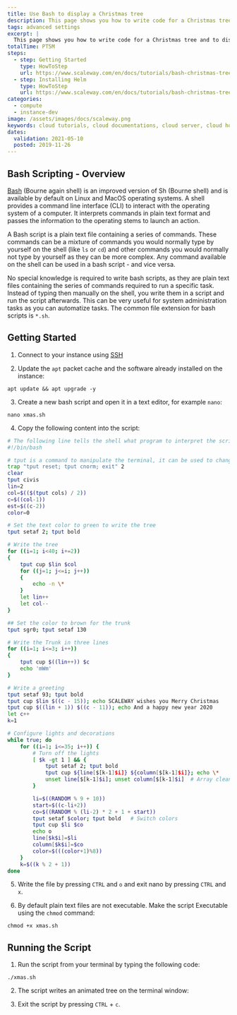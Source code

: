```yaml
---
title: Use Bash to display a Christmas tree
description: This page shows you how to write code for a Christmas tree and to display it in a shell of your instance
tags: advanced settings
excerpt: |
  This page shows you how to write code for a Christmas tree and to display it in a shell of your instance
totalTime: PT5M
steps:
  - step: Getting Started
    type: HowToStep
    url: https://www.scaleway.com/en/docs/tutorials/bash-christmas-tree/#-Getting-Started
  - step: Installing Helm
    type: HowToStep
    url: https://www.scaleway.com/en/docs/tutorials/bash-christmas-tree/#-Running-the-Script
categories:
  - compute
  - instance-dev
image: /assets/images/docs/scaleway.png
keywords: cloud tutorials, cloud documentations, cloud server, cloud hosting, ubuntu server, debian server, linux server, IAAS, baremetal, scalability, bash, terminal, shell
dates:
  validation: 2021-05-10
  posted: 2019-11-26
---
```


## Bash Scripting - Overview

[Bash](<https://en.wikipedia.org/wiki/Bash_(Unix_shell)>) (Bourne again shell) is an improved version of Sh (Bourne shell) and is available by default on Linux and MacOS operating systems. A shell provides a command line interface (CLI) to interact with the operating system of a computer. It interprets commands in plain text format and passes the information to the operating stems to launch an action.

A Bash script is a plain text file containing a series of commands. These commands can be a mixture of commands you would normally type by yourself on the shell (like `ls` or `cd`) and other commands you would normally not type by yourself as they can be more complex. Any command available on the shell can be used in a bash script - and vice versa.

No special knowledge is required to write bash scripts, as they are plain text files containing the series of commands required to run a specific task. Instead of typing then manually on the shell, you write them in a script and run the script afterwards. This can be very useful for system administration tasks as you can automatize tasks. The common file extension for bash scripts is `*.sh`.

## Getting Started

1. Connect to your instance using [SSH](/compute/instances/how-to/connect-to-instance/)

2. Update the `apt` packet cache and the software already installed on the instance:

  ```
  apt update && apt upgrade -y
  ```

3. Create a new bash script and open it in a text editor, for example `nano`:

  ```
  nano xmas.sh
  ```

4. Copy the following content into the script:

  ```bash
  # The following line tells the shell what program to interpret the script with
  #!/bin/bash

  # tput is a command to manipulate the terminal, it can be used to change the color of text, apply effects, and generally brighten things up.
  trap "tput reset; tput cnorm; exit" 2
  clear
  tput civis
  lin=2
  col=$(($(tput cols) / 2))
  c=$((col-1))
  est=$((c-2))
  color=0

  # Set the text color to green to write the tree
  tput setaf 2; tput bold

  # Write the tree
  for ((i=1; i<40; i+=2))
  {
      tput cup $lin $col
      for ((j=1; j<=i; j++))
      {
          echo -n \*
      }
      let lin++
      let col--
  }

  ## Set the color to brown for the trunk
  tput sgr0; tput setaf 130

  # Write the Trunk in three lines
  for ((i=1; i<=3; i++))
  {
      tput cup $((lin++)) $c
      echo 'mWm'
  }

  # Write a greeting
  tput setaf 93; tput bold
  tput cup $lin $((c - 15)); echo SCALEWAY wishes you Merry Christmas
  tput cup $((lin + 1)) $((c - 11)); echo And a happy new year 2020
  let c++
  k=1

  # Configure lights and decorations
  while true; do
      for ((i=1; i<=35; i++)) {
          # Turn off the lights
          [ $k -gt 1 ] && {
              tput setaf 2; tput bold
              tput cup ${line[$[k-1]$i]} ${column[$[k-1]$i]}; echo \*
              unset line[$[k-1]$i]; unset column[$[k-1]$i]  # Array cleanup
          }

          li=$((RANDOM % 9 + 10))
          start=$((c-li+2))
          co=$((RANDOM % (li-2) * 2 + 1 + start))
          tput setaf $color; tput bold   # Switch colors
          tput cup $li $co
          echo o
          line[$k$i]=$li
          column[$k$i]=$co
          color=$(((color+1)%8))
      }
      k=$((k % 2 + 1))
  done
  ```

5. Write the file by pressing `CTRL` and `o` and exit nano by pressing `CTRL` and `x`.

6. By default plain text files are not executable. Make the script Executable using the `chmod` command:

  ```
  chmod +x xmas.sh
  ```

## Running the Script

1. Run the script from your terminal by typing the following code:

  ```
  ./xmas.sh
  ```

2. The script writes an animated tree on the terminal window:

  <Lightbox src="scaleway-xmastree.gif" alt="" />

3. Exit the script by pressing `CTRL` + `c`.

